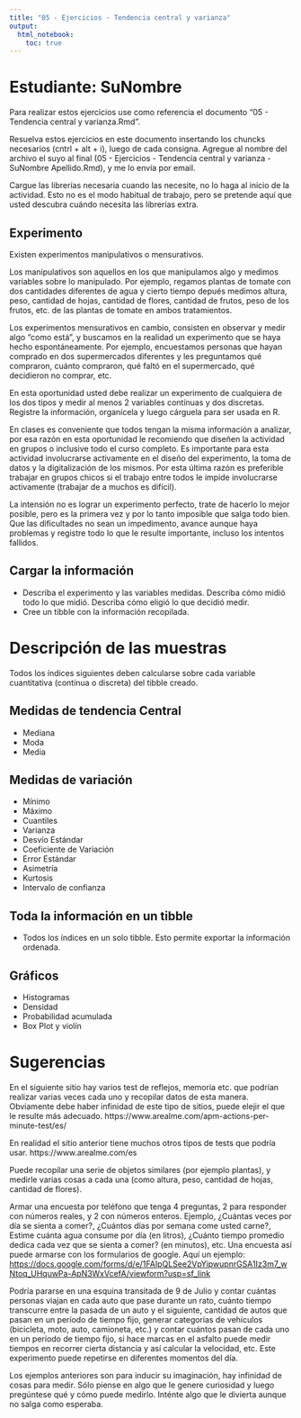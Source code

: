 ```yaml
---
title: "05 - Ejercicios - Tendencia central y varianza"
output: 
  html_notebook: 
    toc: true
---
```


# Estudiante: SuNombre

Para realizar estos ejercicios use como referencia el documento "05 - Tendencia central y varianza.Rmd".

Resuelva estos ejercicios en este documento insertando los chuncks necesarios (cntrl + alt + i), luego de cada consigna. Agregue al nombre del archivo el suyo al final (05 - Ejercicios - Tendencia central y varianza - SuNombre Apellido.Rmd), y me lo envía por email.

Cargue las librerías necesaria cuando las necesite, no lo haga al inicio de la actividad. Esto no es el modo habitual de trabajo, pero se pretende aquí que usted descubra cuándo necesita las librerías extra.

## Experimento

Existen experimentos manipulativos o mensurativos.

Los manipulativos son aquellos en los que manipulamos algo y medimos variables sobre lo manipulado. Por ejemplo, regamos plantas de tomate con dos cantidades diferentes de agua y cierto tiempo depués medimos altura, peso, cantidad de hojas, cantidad de flores, cantidad de frutos, peso de los frutos, etc. de las plantas de tomate en ambos tratamientos. 

Los experimentos mensurativos en cambio, consisten en observar y medir algo "como está", y buscamos en la realidad un experimento que se haya hecho espontáneamente. Por ejemplo, encuestamos personas que hayan comprado en dos supermercados diferentes y les preguntamos qué compraron, cuánto compraron, qué faltó en el supermercado, qué decidieron no comprar, etc.

En esta oportunidad usted debe realizar un experimento de cualquiera de los dos tipos y medir al menos 2 variables contínuas y dos discretas. Registre la información, organícela y luego cárguela para ser usada en R.

En clases es conveniente que todos tengan la misma información a analizar, por esa razón en esta oportunidad le recomiendo que diseñen la actividad en grupos o inclusive todo el curso completo. Es importante para esta actividad involucrarse activamente en el diseño del experimento, la toma de datos y la digitalización de los mismos. Por esta última razón es preferible trabajar en grupos chicos si el trabajo entre todos le impide involucrarse activamente (trabajar de a muchos es difícil).

La intensión no es lograr un experimento perfecto, trate de hacerlo lo mejor posible, pero es la primera vez y por lo tanto imposible que salga todo bien. Que las dificultades no sean un impedimento, avance aunque haya problemas y registre todo lo que le resulte importante, incluso los intentos fallidos.

## Cargar la información

-   Describa el experimento y las variables medidas. Describa cómo midió todo lo que midió. Describa cómo eligió lo que decidió medir.
-   Cree un tibble con la información recopilada.

# Descripción de las muestras

Todos los índices siguientes deben calcularse sobre cada variable cuantitativa (contínua o discreta) del tibble creado.

## Medidas de tendencia Central

-   Mediana
-   Moda
-   Media

## Medidas de variación

-   Mínimo
-   Máximo
-   Cuantiles
-   Varianza
-   Desvío Estándar
-   Coeficiente de Variación
-   Error Estándar
-   Asimetría
-   Kurtosis
-   Intervalo de confianza

## Toda la información en un tibble

-   Todos los índices en un solo tibble. Esto permite exportar la información ordenada.

## Gráficos

-   Histogramas
-   Densidad
-   Probabilidad acumulada
-   Box Plot y violín

# Sugerencias

En el siguiente sitio hay varios test de reflejos, memoria etc. que podrían realizar varias veces cada uno y recopilar datos de esta manera. Obviamente debe haber infinidad de este tipo de sitios, puede elejir el que le resulte más adecuado.
https://www.arealme.com/apm-actions-per-minute-test/es/

En realidad el sitio anterior tiene muchos otros tipos de tests que podría usar.
https://www.arealme.com/es

Puede recopilar una serie de objetos similares (por ejemplo plantas), y medirle varias cosas a cada una (como altura, peso, cantidad de hojas, cantidad de flores).

Armar una encuesta por teléfono que tenga 4 preguntas, 2 para responder con números reales, y 2 con números enteros. Ejemplo, ¿Cuántas veces por día se sienta a comer?, ¿Cuántos días por semana come usted carne?, Estime cuánta agua consume por día (en litros), ¿Cuánto tiempo promedio dedica cada vez que se sienta a comer? (en minutos), etc. Una encuesta así puede armarse con los formularios de google. Aquí un ejemplo: <https://docs.google.com/forms/d/e/1FAIpQLSee2VpYipwupnrGSA1Iz3m7_wNtoq_UHquwPa-ApN3WxVcefA/viewform?usp=sf_link>

Podría pararse en una esquina transitada de 9 de Julio y contar cuántas personas viajan en cada auto que pase durante un rato, cuánto tiempo transcurre entre la pasada de un auto y el siguiente, cantidad de autos que pasan en un período de tiempo fijo, generar categorías de vehículos (bicicleta, moto, auto, camioneta, etc.) y contar cuántos pasan de cada uno en un período de tiempo fijo, si hace marcas en el asfalto puede medir tiempos en recorrer cierta distancia y así calcular la velocidad, etc. Este experimento puede repetirse en diferentes momentos del día.

Los ejemplos anteriores son para inducir su imaginación, hay infinidad de cosas para medir. Sólo piense en algo que le genere curiosidad y luego pregúntese qué y cómo puede medirlo. Inténte algo que le divierta aunque no salga como esperaba.
